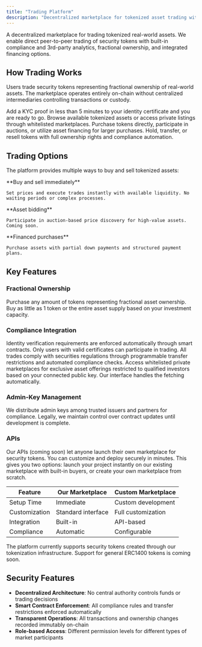 ```yaml
---
title: "Trading Platform"
description: "Decentralized marketplace for tokenized asset trading with integrated compliance and financing"
---
```


A decentralized marketplace for trading tokenized real-world assets. We enable direct peer-to-peer trading of security tokens with built-in compliance and 3rd-party analytics, fractional ownership, and integrated financing options.

## How Trading Works

Users trade security tokens representing fractional ownership of real-world assets. The marketplace operates entirely on-chain without centralized intermediaries controlling transactions or custody.

<Steps>
  <Step title="Identity Verification">
    Add a KYC proof in less than 5 minutes to your identity certificate and you are ready to go.
  </Step>
  
  <Step title="Asset Discovery">
    Browse available tokenized assets or access private listings through whitelisted marketplaces.
  </Step>
  
  <Step title="Execute Trades">
    Purchase tokens directly, participate in auctions, or utilize asset financing for larger purchases.
  </Step>
  
  <Step title="Asset Management">
    Hold, transfer, or resell tokens with full ownership rights and compliance automation.
  </Step>
</Steps>

## Trading Options

The platform provides multiple ways to buy and sell tokenized assets:

<Columns cols={3}>
  <Card title="Direct Trading" icon="check">
    **Buy and sell immediately**
    
    Set prices and execute trades instantly with available liquidity. No waiting periods or complex processes.
  </Card>
  
  <Card title="Auctions" icon="gavel">
    **Asset bidding**
    
    Participate in auction-based price discovery for high-value assets. Coming soon.
  </Card>
  
  <Card title="Asset Financing" icon="credit-card" href="/asset-financing">
    **Financed purchases**
    
    Purchase assets with partial down payments and structured payment plans.
  </Card>
</Columns>

## Key Features

### Fractional Ownership

Purchase any amount of tokens representing fractional asset ownership. Buy as little as 1 token or the entire asset supply based on your investment capacity.

### Compliance Integration

<Accordion title="Automated KYC Verification">
  Identity verification requirements are enforced automatically through smart contracts. Only users with valid certificates can participate in trading.
</Accordion>

<Accordion title="Regulatory Compliance">
  All trades comply with securities regulations through programmable transfer restrictions and automated compliance checks.
</Accordion>

<Accordion title="Private Markets">
  Access whitelisted private marketplaces for exclusive asset offerings restricted to qualified investors based on your connected public key. Our interface handles the fetching automatically.
</Accordion>

### Admin-Key Management
We distribute admin keys among trusted issuers and partners for compliance. Legally, we maintain control over contract updates until development is complete.

### APIs
Our APIs (coming soon) let anyone launch their own marketplace for security tokens. You can customize and deploy securely in minutes. This gives you two options: launch your project instantly on our existing marketplace with built-in buyers, or create your own marketplace from scratch.


| Feature | Our Marketplace | Custom Marketplace |
|---------|----------------|-------------------|
| Setup Time | Immediate | Custom development |
| Customization | Standard interface | Full customization |
| Integration | Built-in | API-based |
| Compliance | Automatic | Configurable |

<Note>
The platform currently supports security tokens created through our tokenization infrastructure. Support for general ERC1400 tokens is coming soon.
</Note>

## Security Features

- **Decentralized Architecture**: No central authority controls funds or trading decisions
- **Smart Contract Enforcement**: All compliance rules and transfer restrictions enforced automatically
- **Transparent Operations**: All transactions and ownership changes recorded immutably on-chain
- **Role-based Access**: Different permission levels for different types of market participants
